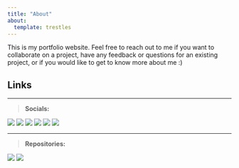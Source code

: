 ```yaml
---
title: "About"
about:
  template: trestles
---
```


This is my portfolio website. Feel free to reach out to me if you want to collaborate on a project, have any feedback or questions for an existing project, or if you would like to get to know more about me :)

## **Links**

------------------------------------------------------------------------

> **Socials:**

[![](svg/linkedin.svg)](https://www.linkedin.com/in/bradford-ford-johnson) [![](svg/outlook.svg)](mailto:bradfordljohnson@outlook.com) [![](svg/orcid.svg)](https://orcid.org/0000-0002-5460-9984) [![](svg/kaggle.svg)](https://www.kaggle.com/bradfordjohnson) [![](svg/tableau.svg)](https://public.tableau.com/app/profile/bradfordjohnson) [![](svg/github.svg)](https://github.com/bradfordjohnson)

------------------------------------------------------------------------

> **Repositories:**

[![](svg/r.svg)](https://github.com/bradfordjohnson/r) [![](svg/sql.svg)](https://github.com/bradfordjohnson/sql)
